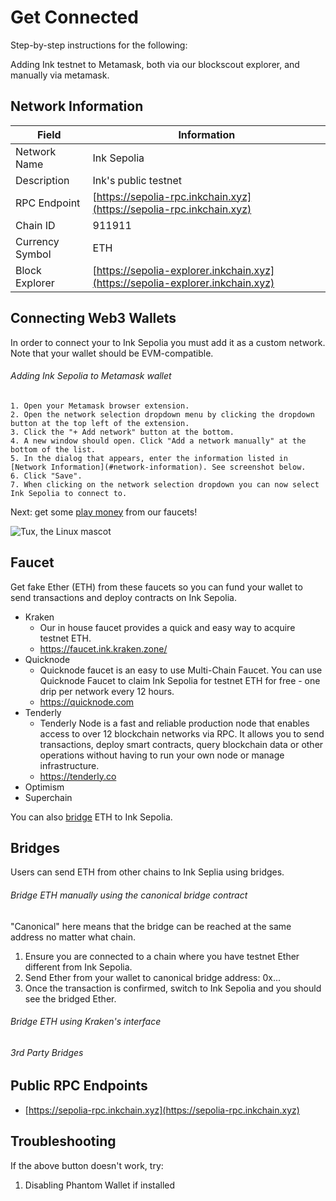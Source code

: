 
# Get Connected

Step-by-step instructions for the following:

Adding Ink testnet to Metamask, both via our blockscout explorer, and manually via metamask.

<AddNetworkButton />


## Network Information

| Field           | Information                                                    |
| --------------- | -------------------------------------------------------------- |
| Network Name    | Ink Sepolia                                                    |
| Description     | Ink's public testnet                                           |
| RPC Endpoint    | [https://sepolia-rpc.inkchain.xyz](https://sepolia-rpc.inkchain.xyz)   |
| Chain ID        | 911911                                                         |
| Currency Symbol | ETH                                                            |
| Block Explorer  | [https://sepolia-explorer.inkchain.xyz](https://sepolia-explorer.inkchain.xyz) |

## Connecting Web3 Wallets

In order to connect your to Ink Sepolia you must add it as a custom network. Note that your wallet should be EVM-compatible.

###### Adding Ink Sepolia to Metamask wallet
    1. Open your Metamask browser extension.
    2. Open the network selection dropdown menu by clicking the dropdown button at the top left of the extension.
    3. Click the "+ Add network" button at the bottom.
    4. A new window should open. Click "Add a network manually" at the bottom of the list.
    5. In the dialog that appears, enter the information listed in [Network Information](#network-information). See screenshot below.
    6. Click "Save".
    7. When clicking on the network selection dropdown you can now select Ink Sepolia to connect to.

Next: get some [play money](#faucet) from our faucets!

![Tux, the Linux mascot](../../images/image.png)

## Faucet
Get fake Ether (ETH) from these faucets so you can fund your wallet to send transactions and deploy contracts on Ink Sepolia.

- Kraken 
    -  Our in house faucet provides a quick and easy way to acquire testnet ETH.
    - https://faucet.ink.kraken.zone/
- Quicknode
    - Quicknode faucet is an easy to use Multi-Chain Faucet. You can use Quicknode Faucet to claim Ink Sepolia for testnet ETH for free - one drip per network every 12 hours.
    - https://quicknode.com
- Tenderly
    - Tenderly Node is a fast and reliable production node that enables access to over 12 blockchain networks via RPC. It allows you to send transactions, deploy smart contracts, query blockchain data or other operations without having to run your own node or manage infrastructure.
    - https://tenderly.co 
- Optimism
- Superchain


You can also [bridge](#bridges) ETH to Ink Sepolia.

## Bridges

Users can send ETH from other chains to Ink Seplia using bridges.

###### Bridge ETH manually using the canonical bridge contract

"Canonical" here means that the bridge can be reached at the same address no matter what chain.

1. Ensure you are connected to a chain where you have testnet Ether different from Ink Sepolia.
2. Send Ether from your wallet to canonical bridge address: 0x...
3. Once the transaction is confirmed, switch to Ink Sepolia and you should see the bridged Ether.

###### Bridge ETH using Kraken's interface


###### 3rd Party Bridges


## Public RPC Endpoints

* [https://sepolia-rpc.inkchain.xyz](https://sepolia-rpc.inkchain.xyz)

## Troubleshooting

If the above button doesn't work, try:
1. Disabling Phantom Wallet if installed

